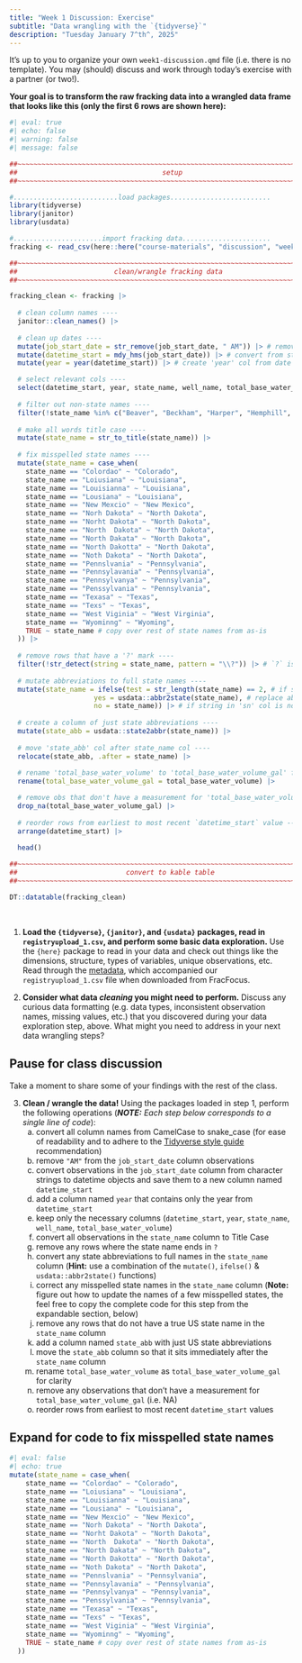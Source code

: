 ```yaml
---
title: "Week 1 Discussion: Exercise"
subtitle: "Data wrangling with the `{tidyverse}`"
description: "Tuesday January 7^th^, 2025"
---
```


::: {.callout-note}
It's up to you to organize your own `week1-discussion.qmd` file (i.e. there is no template). You may (should) discuss and work through today's exercise with a partner (or two!).
:::

[**Your goal is to transform the raw fracking data into a wrangled data frame that looks like this (only the first 6 rows are shown here):**]{.teal-text}

```r
#| eval: true
#| echo: false
#| warning: false
#| message: false

##~~~~~~~~~~~~~~~~~~~~~~~~~~~~~~~~~~~~~~~~~~~~~~~~~~~~~~~~~~~~~~~~~~~~~~~~~~~~~~
##                                    setup                                 ----
##~~~~~~~~~~~~~~~~~~~~~~~~~~~~~~~~~~~~~~~~~~~~~~~~~~~~~~~~~~~~~~~~~~~~~~~~~~~~~~

#..........................load packages.........................
library(tidyverse)
library(janitor)
library(usdata)

#......................import fracking data......................
fracking <- read_csv(here::here("course-materials", "discussion", "week1", "data", "registryupload_1.csv"))

##~~~~~~~~~~~~~~~~~~~~~~~~~~~~~~~~~~~~~~~~~~~~~~~~~~~~~~~~~~~~~~~~~~~~~~~~~~~~~~
##                        clean/wrangle fracking data                       ----
##~~~~~~~~~~~~~~~~~~~~~~~~~~~~~~~~~~~~~~~~~~~~~~~~~~~~~~~~~~~~~~~~~~~~~~~~~~~~~~

fracking_clean <- fracking |> 
  
  # clean column names ----
  janitor::clean_names() |> 
  
  # clean up dates ----
  mutate(job_start_date = str_remove(job_start_date, " AM")) |> # remove 'AM' from string
  mutate(datetime_start = mdy_hms(job_start_date)) |> # convert from string to date (save to new col)
  mutate(year = year(datetime_start)) |> # create 'year' col from date

  # select relevant cols ----
  select(datetime_start, year, state_name, well_name, total_base_water_volume) |> 
  
  # filter out non-state names ----
  filter(!state_name %in% c("Beaver", "Beckham", "Harper", "Hemphill", "Midland", "Red River", "Roosevelt", "Rusk", "State", "WARD")) |> 
  
  # make all words title case ----
  mutate(state_name = str_to_title(state_name)) |> 
  
  # fix misspelled state names ----
  mutate(state_name = case_when(
    state_name == "Colordao" ~ "Colorado",
    state_name == "Loiusiana" ~ "Louisiana",
    state_name == "Louisianna" ~ "Louisiana",
    state_name == "Lousiana" ~ "Louisiana",
    state_name == "New Mexcio" ~ "New Mexico",
    state_name == "Norh Dakota" ~ "North Dakota",
    state_name == "Norht Dakota" ~ "North Dakota",
    state_name == "North  Dakota" ~ "North Dakota",
    state_name == "North Dakata" ~ "North Dakota",
    state_name == "North Dakotta" ~ "North Dakota",
    state_name == "Noth Dakota" ~ "North Dakota",
    state_name == "Pennslvania" ~ "Pennsylvania",
    state_name == "Pennsylavania" ~ "Pennsylvania",
    state_name == "Pennsylvanya" ~ "Pennsylvania",
    state_name == "Penssylvania" ~ "Pennsylvania",
    state_name == "Texasa" ~ "Texas",
    state_name == "Texs" ~ "Texas", 
    state_name == "West Viginia" ~ "West Virginia",
    state_name == "Wyominng" ~ "Wyoming", 
    TRUE ~ state_name # copy over rest of state names from as-is
  )) |> 
  
  # remove rows that have a '?' mark ----
  filter(!str_detect(string = state_name, pattern = "\\?")) |> # `?` is a special chr; escape with `\\` prefix
  
  # mutate abbreviations to full state names ----
  mutate(state_name = ifelse(test = str_length(state_name) == 2, # if string in 'sn' col is 2 chrs long
                     yes = usdata::abbr2state(state_name), # replace abbreviation with full state name 
                     no = state_name)) |> # if string in 'sn' col is not 2 chrs long, keep state name as-is
  
  # create a column of just state abbreviations ----
  mutate(state_abb = usdata::state2abbr(state_name)) |> 
  
  # move 'state_abb' col after state_name col ----
  relocate(state_abb, .after = state_name) |> 
  
  # rename 'total_base_water_volume' to 'total_base_water_volume_gal' for clarity ----
  rename(total_base_water_volume_gal = total_base_water_volume) |> 

  # remove obs that don't have a measurement for 'total_base_water_volume' (NA) ----
  drop_na(total_base_water_volume_gal) |> 
  
  # reorder rows from earliest to most recent `datetime_start` value ----
  arrange(datetime_start) |> 
  
  head()

##~~~~~~~~~~~~~~~~~~~~~~~~~~~~~~~~~~~~~~~~~~~~~~~~~~~~~~~~~~~~~~~~~~~~~~~~~~~~~~
##                           convert to kable table                         ----
##~~~~~~~~~~~~~~~~~~~~~~~~~~~~~~~~~~~~~~~~~~~~~~~~~~~~~~~~~~~~~~~~~~~~~~~~~~~~~~

DT::datatable(fracking_clean)
```


<br>

1. [**Load the `{tidyverse}`, `{janitor}`, and `{usdata}` packages, read in `registryupload_1.csv`, and perform some basic data exploration.**]{.teal-text} Use the `{here}` package to read in your data and check out things like the dimensions, structure, types of variables, unique observations, etc. Read through the [metadata](https://drive.google.com/file/d/1n-eiTKPzMo8di4cjG1A94vhkMLMqFY62/view?usp=sharing){target="_blank"}, which accompanied our `registryupload_1.csv` file when downloaded from FracFocus.

2. [**Consider what data *cleaning* you might need to perform.**]{.teal-text} Discuss any curious data formatting (e.g. data types, inconsistent observation names, missing values, etc.) that you discovered during your data exploration step, above. What might you need to address in your next data wrangling steps?

::: {.callout-important}
## Pause for class discussion
Take a moment to share some of your findings with the rest of the class.
:::

3. [**Clean / wrangle the data!**]{.teal-text} Using the packages loaded in step 1, perform the following operations (***NOTE:** Each step below corresponds to a single line of code*):
    a. convert all column names from CamelCase to snake_case (for ease of readability and to adhere to the [Tidyverse style guide](https://style.tidyverse.org/syntax.html#object-names){target="_blank"} recommendation)
    b. remove `"AM"` from the `job_start_date` column observations
    c. convert observations in the `job_start_date` column from character strings to datetime objects and save them to a new column named `datetime_start`
    d. add a column named `year` that contains only the year from `datetime_start`
    e. keep only the necessary columns (`datetime_start`, `year`, `state_name`, `well_name`, `total_base_water_volume`)
    f. convert all observations in the `state_name` column to Title Case
    g. remove any rows where the state name ends in `?` 
    h. convert any state abbreviations to full names in the `state_name` column (**Hint:** use a combination of the `mutate()`, `ifelse()` & `usdata::abbr2state()` functions)
    i. correct any misspelled state names in the `state_name` column (**Note:** figure out how to update the names of a few misspelled states, the feel free to copy the complete code for this step from the expandable section, below)
    j. remove any rows that do not have a true US state name in the `state_name` column
    k. add a column named `state_abb` with just US state abbreviations
    l. move the `state_abb` column so that it sits immediately after the `state_name` column
    m. rename `total_base_water_volume` as `total_base_water_volume_gal` for clarity
    n. remove any observations that don't have a measurement for `total_base_water_volume_gal` (i.e. NA)
    o. reorder rows from earliest to most recent `datetime_start` values
  
::: {.callout-tip collapse=true}
## Expand for code to fix misspelled state names
```r
#| eval: false
#| echo: true
mutate(state_name = case_when(
    state_name == "Colordao" ~ "Colorado",
    state_name == "Loiusiana" ~ "Louisiana",
    state_name == "Louisianna" ~ "Louisiana",
    state_name == "Lousiana" ~ "Louisiana",
    state_name == "New Mexcio" ~ "New Mexico",
    state_name == "Norh Dakota" ~ "North Dakota",
    state_name == "Norht Dakota" ~ "North Dakota",
    state_name == "North  Dakota" ~ "North Dakota",
    state_name == "North Dakata" ~ "North Dakota",
    state_name == "North Dakotta" ~ "North Dakota",
    state_name == "Noth Dakota" ~ "North Dakota",
    state_name == "Pennslvania" ~ "Pennsylvania",
    state_name == "Pennsylavania" ~ "Pennsylvania",
    state_name == "Pennsylvanya" ~ "Pennsylvania",
    state_name == "Penssylvania" ~ "Pennsylvania",
    state_name == "Texasa" ~ "Texas",
    state_name == "Texs" ~ "Texas", 
    state_name == "West Viginia" ~ "West Virginia",
    state_name == "Wyominng" ~ "Wyoming", 
    TRUE ~ state_name # copy over rest of state names from as-is
  ))
```
:::



